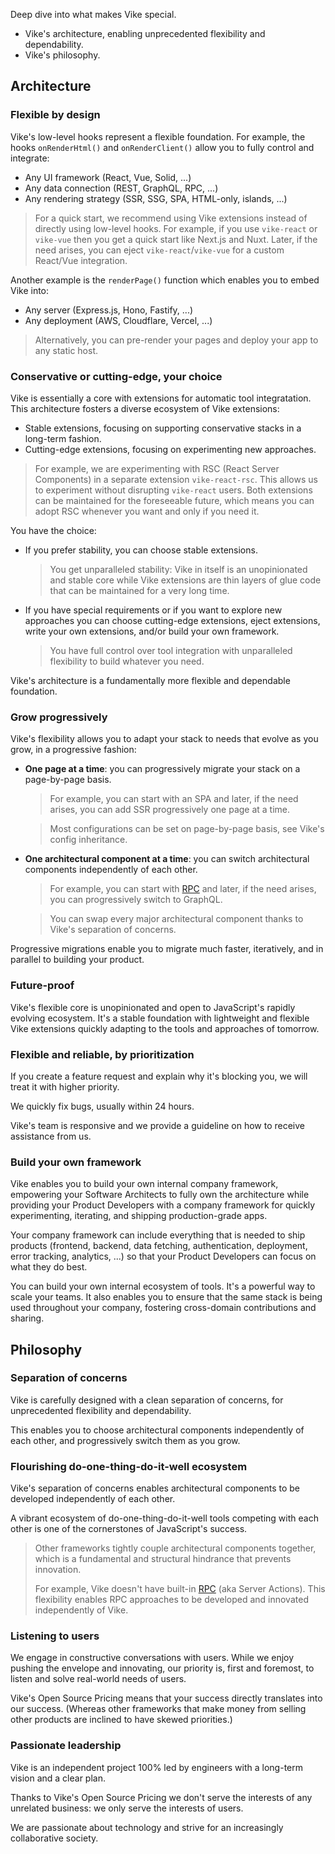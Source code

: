 
Deep dive into what makes Vike special.
- Vike's <Link href="#architecture">architecture</Link>, enabling unprecedented flexibility and dependability.
- Vike's <Link href="#philosophy">philosophy</Link>.



## Architecture

### Flexible by design

Vike's low-level hooks represent a flexible foundation. For example, the hooks <Link href="/onRenderHtml">`onRenderHtml()`</Link> and <Link href="/onRenderClient">`onRenderClient()`</Link> allow you to fully control and integrate:
 - Any UI framework (React, Vue, Solid, ...)
 - Any data connection (REST, GraphQL, RPC, ...)
 - Any rendering strategy (SSR, SSG, SPA, HTML-only, islands, ...)

> For a quick start, we recommend using <Link href="/extensions">Vike extensions</Link> instead of directly using low-level hooks. For example, if you use `vike-react` or `vike-vue` then you get a quick start like Next.js and Nuxt. Later, if the need arises, you can <Link href="/eject">eject</Link> `vike-react`/`vike-vue` for a custom React/Vue integration.

Another example is the <Link href="/renderPage"><code>renderPage()</code></Link> function which enables you to embed Vike into:
- Any server (Express.js, Hono, Fastify, ...)
- Any deployment (AWS, Cloudflare, Vercel, ...)

> Alternatively, you can <Link href="/pre-rendering">pre-render your pages</Link> and deploy your app to any static host.


### Conservative or cutting-edge, your choice

Vike is essentially a core with <Link href="/extensions">extensions</Link> for automatic tool integratation. This architecture fosters a diverse ecosystem of Vike extensions:
 - Stable extensions, focusing on supporting conservative stacks in a long-term fashion.
 - Cutting-edge extensions, focusing on experimenting new approaches.

> For example, we are experimenting with RSC (React Server Components) in a separate extension `vike-react-rsc`. This allows us to experiment without disrupting `vike-react` users. Both extensions can be maintained for the foreseeable future, which means you can adopt RSC whenever you want and only if you need it.

You have the choice:
 - If you prefer stability, you can choose stable extensions.
   > You get unparalleled stability: Vike in itself is an unopinionated and stable core while Vike extensions are thin layers of glue code that can be maintained for a very long time.
 - If you have special requirements or if you want to explore new approaches you can choose cutting-edge extensions, <Link href="/eject">eject</Link> extensions, write your own extensions, and/or <Link href="/build-your-own-framework">build your own framework</Link>.
   > You have full control over tool integration with unparalleled flexibility to build whatever you need.

Vike's architecture is a fundamentally more flexible and dependable foundation.


### Grow progressively

Vike's flexibility allows you to adapt your stack to needs that evolve as you grow, in a progressive fashion:
 - **One page at a time**: you can <Link href="/config#powerful">progressively migrate your stack on a page-by-page basis</Link>.
   > For example, you can start with an SPA and later, if the need arises, you can <Link href="/ssr">add SSR progressively one page at a time</Link>.

   > Most configurations can be set on page-by-page basis, see <Link href="/config#inheritance">Vike's config inheritance</Link>.
 - **One architectural component at a time**: you can switch architectural components independently of each other.
   > For example, you can start with [RPC](https://telefunc.com/RPC) and later, if the need arises, you can progressively switch to GraphQL.

   > You can swap every major architectural component thanks to Vike's <Link href="#separation-of-concerns">separation of concerns</Link>.


Progressive migrations enable you to migrate much faster, iteratively, and in parallel to building your product.


### Future-proof

Vike's flexible core is unopinionated and open to JavaScript's rapidly evolving ecosystem. It's a stable foundation with lightweight and flexible Vike extensions quickly adapting to the tools and approaches of tomorrow.


### Flexible and reliable, by prioritization

If you create a feature request and explain why it's blocking you, we will treat it with higher priority.

We quickly fix bugs, usually within 24 hours.

Vike's team is responsive and we provide <Link href="/faq#how-can-i-reach-out-for-help">a guideline</Link> on how to receive assistance from us.


### Build your own framework

Vike enables you to <Link href="/build-your-own-framework">build your own internal company framework</Link>, empowering your Software Architects to fully own the architecture while providing your Product Developers with a company framework for quickly experimenting, iterating, and shipping production-grade apps.

Your company framework can include everything that is needed to ship products (frontend, backend, data fetching, authentication, deployment, error tracking, analytics, ...) so that your Product Developers can focus on what they do best.

You can build your own internal ecosystem of tools. It's a powerful way to scale your teams. It also enables you to ensure that the same stack is being used throughout your company, fostering cross-domain contributions and sharing.




## Philosophy


### Separation of concerns

Vike is carefully designed with a clean separation of concerns, for unprecedented flexibility and dependability.

This enables you to choose architectural components independently of each other, and progressively switch them as you grow.


### Flourishing do-one-thing-do-it-well ecosystem

Vike's separation of concerns enables architectural components to be developed independently of each other.

A vibrant ecosystem of do-one-thing-do-it-well tools competing with each other is one of the cornerstones of JavaScript's success.

> Other frameworks tightly couple architectural components together, which is a fundamental and structural hindrance that prevents innovation.
>
> For example, Vike doesn't have built-in [RPC](https://telefunc.com/RPC) (aka Server Actions). This flexibility enables RPC approaches to be developed and innovated independently of Vike.


### Listening to users

We engage in constructive conversations with users. While we enjoy pushing the envelope and innovating, our priority is, first and foremost, to listen and solve real-world needs of users.

Vike's <Link href="/pricing">Open Source Pricing</Link> means that your success directly translates into our success. (Whereas other frameworks that make money from selling other products are inclined to have skewed priorities.)


### Passionate leadership

Vike is an independent project 100% led by engineers with a long-term vision and a clear plan.

Thanks to Vike's <Link href="/pricing">Open Source Pricing</Link> we don't serve the interests of any unrelated business: we only serve the interests of users.

We are passionate about technology and strive for an increasingly collaborative society.
